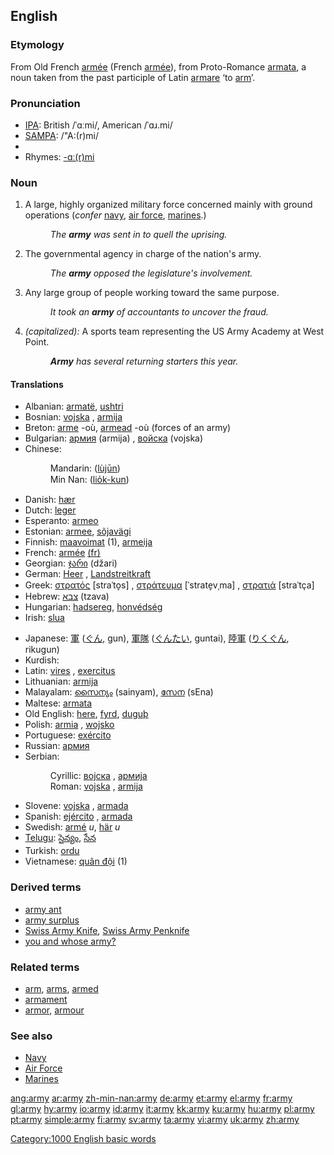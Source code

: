 {{wikipedia}}
==English==

{{rank|placed|desire|greater|565|army|horse|send|peace}}

===Etymology===
From Old French [[armée]] (French [[armée]]), from Proto-Romance [[armata]], a noun taken from the past participle of Latin [[armare]] ‘to [[arm]]’.

===Pronunciation===
*[[w:IPA|IPA]]: British /ˈɑːmi/, American /ˈɑɹ.mi/
*[[w:SAMPA|SAMPA]]: /"A:(r)mi/
*{{audio|en-us-army.ogg|Audio (US)}}
*Rhymes: [[Rhymes:English:-ɑː(r)mi|-ɑː(r)mi]]

===Noun===
{{en-noun|armies}}

# A large, highly organized military force concerned mainly with ground operations (''confer'' [[navy]], [[air force]], [[marine]]s.)
#: ''The '''army''' was sent in to quell the uprising.''
# The governmental agency in charge of the nation's army.
#: ''The '''army''' opposed the legislature's involvement.''
# Any large group of people working toward the same purpose.
#: ''It took an '''army''' of accountants to uncover the fraud.''
# ''(capitalized):'' A sports team representing the US Army Academy at West Point.
#: '''''Army''' has several returning starters this year.''

====Translations====
{{top}}
*Albanian: [[armatë]], [[ushtri]]
*Bosnian: [[vojska]] {{f}}, [[armija]] {{f}}
*Breton: [[arme]] {{f}} -où, [[armead]] {{f}} -où (forces of an army)
*Bulgarian: [[армия]] (armija) {{f}}, [[войска]] (vojska) {{f}}
*Chinese:
*:Mandarin: {{zh-ts|陸軍|陆军}} ([[lùjūn]])
*:Min Nan: {{zh-ts|陸軍|陆军}} ([[lio̍k-kun]])
*Danish: [[hær]] {{c}}
*Dutch: [[leger]]
*Esperanto: [[armeo]]
*Estonian: [[armee]], [[sõjavägi]]
*Finnish: [[maavoimat]] (1), [[armeija]]
*French: [[armée]] [[:fr:armée|(fr)]] {{f}}
*Georgian: [[ჯარი]] (džari)
*German: [[Heer]] {{n}}, [[Landstreitkraft]] {{f}}
*Greek: [[στρατός]] [straˈto̞s] {{m}}, [[στράτευμα]] [ˈstrate̞vˌma] {{n}}, [[στρατιά]] [straˈtça] {{f}}
*Hebrew: [[צבא]] (tzava) {{m}}
*Hungarian: [[hadsereg]], [[honvédség]]
*Irish: [[slua]]
{{mid}}
*Japanese: [[軍]] ([[ぐん]], gun), [[軍隊]] ([[ぐんたい]], guntai), [[陸軍]] ([[りくぐん]], rikugun)
*Kurdish: {{KUchar|[[ئۆردوو]]}}
*Latin: [[vires]] {{f}}, [[exercitus]] {{m}}
*Lithuanian: [[armija]] {{f}}
*Malayalam: [[സൈന്യം]] (sainyam), [[സേന]] (sEna)
*Maltese: [[armata]]
*Old English: [[here#Old English|here]], [[fyrd]], [[duguþ]]
*Polish: [[armia]] {{f}}, [[wojsko]] {{n}}
*Portuguese: [[exército]] {{m}}
*Russian: [[армия]] {{f}}
*Serbian:
*:Cyrillic: [[војска]] {{f}}, [[армија]] {{f}}
*:Roman: [[vojska]] {{f}}, [[armija]] {{f}}
*Slovene: [[vojska]] {{f}}, [[armada]] {{f}}
*Spanish: [[ejército]] {{m}}, [[armada]] {{f}}
*Swedish: [[armé]] ''u'', [[här]] ''u''
*[[Telugu]]: [[సైన్యం]], [[సేన]]
*Turkish: [[ordu]]
*Vietnamese: [[quân đội]] (1)
{{bottom}}

===Derived terms===
*[[army ant]]
*[[army surplus]]
*[[Swiss Army Knife]], [[Swiss Army Penknife]]
*[[you and whose army?]]

===Related terms===
*[[arm]], [[arms]], [[armed]]
*[[armament]]
*[[armor]], [[armour]]

===See also===
*[[Navy]]
*[[Air Force]]
*[[Marines]]

[[Category:1000 English basic words]]

[[ang:army]]
[[ar:army]]
[[zh-min-nan:army]]
[[de:army]]
[[et:army]]
[[el:army]]
[[fr:army]]
[[gl:army]]
[[hy:army]]
[[io:army]]
[[id:army]]
[[it:army]]
[[kk:army]]
[[ku:army]]
[[hu:army]]
[[pl:army]]
[[pt:army]]
[[simple:army]]
[[fi:army]]
[[sv:army]]
[[ta:army]]
[[vi:army]]
[[uk:army]]
[[zh:army]]